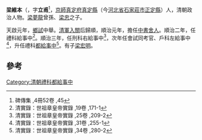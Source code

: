 '''梁維本'''（{{bd|？||1650年}}，字'''立甫'''<ref>碑傳集 ,4冊52卷 ,45</ref>，[[京師|京師]][[真定府|真定府]][[真定縣|真定縣]]（今[[河北省|河北省]][[石家莊市|石家莊市]][[正定縣|正定縣]]）人，清朝政治人物。[[梁夢龍|梁夢龍]]曾孫、[[梁忠|梁忠]]之子。

天啟元年，[[鄉試|鄉試]]中舉。[[清軍入關|清軍入關]]后歸順，順治元年，擔任[[中書舍人|中書舍人]]。順治二年，任禮科給事中<ref>清實錄：世祖章皇帝實錄 ,19卷 ,171-1</ref>。順治三年，任刑科右給事中<ref>清實錄：世祖章皇帝實錄 ,25卷 ,209-2</ref>，次年任會試同考官、戶科左給事中<ref>清實錄：世祖章皇帝實錄 ,31卷 ,255-1</ref>，升任禮科[[都給事中|都給事中]]<ref>清實錄：世祖章皇帝實錄 ,34卷 ,280-2</ref>。有子[[梁宏明|梁宏明]]。

==參考==
{{reflist|2}}
{{清朝人物小作品}}
[[Category:清朝禮科都給事中|Category:清朝禮科都給事中]]